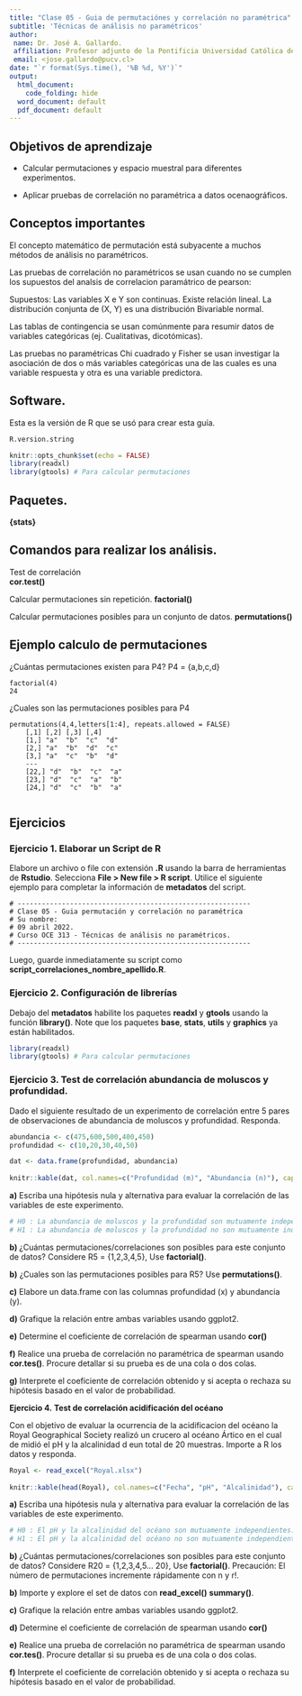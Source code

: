 ```yaml
---
title: "Clase 05 - Guia de permutaciónes y correlación no paramétrica"
subtitle: 'Técnicas de análisis no paramétricos'
author:
 name: Dr. José A. Gallardo.
 affiliation: Profesor adjunto de la Pontificia Universidad Católica de Valparaíso
 email: <jose.gallardo@pucv.cl>
date: "`r format(Sys.time(), '%B %d, %Y')`"
output:
  html_document:
    code_folding: hide
  word_document: default
  pdf_document: default
---
```


## Objetivos de aprendizaje

- Calcular permutaciones y espacio muestral para diferentes experimentos.

- Aplicar pruebas de correlación no paramétrica a datos ocenaográficos.

## Conceptos importantes

El concepto matemático de permutación está subyacente a muchos métodos de análisis no paramétricos. 

Las pruebas de correlación no paramétricos se usan cuando no se cumplen los supuestos del analsis de correlacion paramátrico de pearson:

Supuestos:
Las variables X e Y son continuas.
Existe relación lineal.
La distribución conjunta de (X, Y) es una distribución Bivariable normal.

Las tablas de contingencia se usan comúnmente para resumir datos de variables categóricas (ej. Cualitativas, dicotómicas).

Las pruebas no paramétricas Chi cuadrado y Fisher se usan investigar la asociación de dos o más variables categóricas una de las cuales es una variable respuesta y otra es una variable predictora.


## Software.

Esta es la versión de R que se usó para crear esta guía.
```r
R.version.string
```


```r
knitr::opts_chunk$set(echo = FALSE)
library(readxl)
library(gtools) # Para calcular permutaciones
```

## Paquetes.
  
**{stats}**
  
## Comandos para realizar los análisis.

Test de correlación  
**cor.test()**

Calcular permutaciones sin repetición.
**factorial()**  

Calcular permutaciones posibles para un conjunto de datos.
**permutations()**

## Ejemplo calculo de permutaciones

¿Cuántas permutaciones existen para P4?
P4 = {a,b,c,d}

    factorial(4)
    24

¿Cuales son las permutaciones posibles para P4
    
    permutations(4,4,letters[1:4], repeats.allowed = FALSE)
        [,1] [,2] [,3] [,4]
        [1,] "a"  "b"  "c"  "d" 
        [2,] "a"  "b"  "d"  "c" 
        [3,] "a"  "c"  "b"  "d" 
        ---
        [22,] "d"  "b"  "c"  "a" 
        [23,] "d"  "c"  "a"  "b" 
        [24,] "d"  "c"  "b"  "a"
            

## **Ejercicios**

### **Ejercicio 1.** **Elaborar un Script de R**

Elabore un archivo o file con extensión **.R** usando la barra de herramientas de **Rstudio**. Selecciona **File \> New file \> R script**. Utilice el siguiente ejemplo para completar la información de **metadatos** del script.

    # ----------------------------------------------------------  
    # Clase 05 - Guia permutación y correlación no paramétrica   
    # Su nombre: 
    # 09 abril 2022. 
    # Curso OCE 313 - Técnicas de análisis no paramétricos. 
    # ----------------------------------------------------------  

Luego, guarde inmediatamente su script como **script_correlaciones_nombre_apellido.R**.

### **Ejercicio 2.** **Configuración de librerías**

Debajo del **metadatos** habilite los paquetes **readxl** y **gtools** usando la función **library()**. Note que los paquetes **base**, **stats**, **utils** y **graphics** ya están habilitados.

```r
library(readxl)
library(gtools) # Para calcular permutaciones
```

### **Ejercicio 3.**  **Test de correlación abundancia de moluscos y profundidad.**

Dado el siguiente resultado de un experimento de correlación entre 5 pares de observaciones de abundancia de moluscos y profundidad. Responda.

```r
abundancia <- c(475,600,500,400,450)
profundidad <- c(10,20,30,40,50)

dat <- data.frame(profundidad, abundancia)
  
knitr::kable(dat, col.names=c("Profundidad (m)", "Abundancia (n)"), caption = "Tabla 1. Abundancia de moluscos en función de la profundidad.")

```


**a)** Escriba una hipótesis nula y alternativa para evaluar la correlación de las variables de este experimento.

```r

# H0 : La abundancia de moluscos y la profundidad son mutuamente independientes. 
# H1 : La abundancia de moluscos y la profundidad no son mutuamente independientes. 

```

**b) ** ¿Cuántas permutaciones/correlaciones son posibles para este conjunto de datos?
Considere R5 = {1,2,3,4,5}, Use **factorial()**.

**b)** ¿Cuales son las permutaciones posibles para R5? Use **permutations()**.

**c)** Elabore un data.frame con las columnas profundidad (x) y abundancia (y).

**d)** Grafique la relación entre ambas variables usando ggplot2.

**e)** Determine el coeficiente de correlación de spearman usando **cor()**

**f)** Realice una prueba de correlación no paramétrica de spearman usando **cor.tes()**. Procure detallar si su prueba es de una cola o dos colas.

**g)** Interprete el coeficiente de correlación obtenido y si acepta o rechaza su hipótesis basado en el valor de probabilidad.


**Ejercicio 4.** **Test de correlación acidificación del océano**

Con el objetivo de evaluar la ocurrencia de la acidificacion del océano la Royal Geographical Society realizó un crucero al océano Ártico en el cual de midió el pH y la alcalinidad d eun total de 20 muestras. Importe a R los datos y responda.

```r
Royal <- read_excel("Royal.xlsx")
  
knitr::kable(head(Royal), col.names=c("Fecha", "pH", "Alcalinidad"), caption = "Tabla 1. pH y alcalinidad medida en el océano ártico.")

```

**a)** Escriba una hipótesis nula y alternativa para evaluar la correlación de las variables de este experimento.

```r

# H0 : El pH y la alcalinidad del océano son mutuamente independientes. 
# H1 : El pH y la alcalinidad del océano no son mutuamente independientes. 

```

**b) ** ¿Cuántas permutaciones/correlaciones son posibles para este conjunto de datos?
Considere R20 = {1,2,3,4,5... 20}, Use **factorial()**. Precaución: El número de permutaciones incremente rápidamente con n y r!.

**b)** Importe y explore el set de datos con **read_excel()** **summary()**.

**c)** Grafique la relación entre ambas variables usando ggplot2.

**d)** Determine el coeficiente de correlación de spearman usando **cor()**

**e)** Realice una prueba de correlación no paramétrica de spearman usando **cor.tes()**. Procure detallar si su prueba es de una cola o dos colas.

**f)** Interprete el coeficiente de correlación obtenido y si acepta o rechaza su hipótesis basado en el valor de probabilidad.
